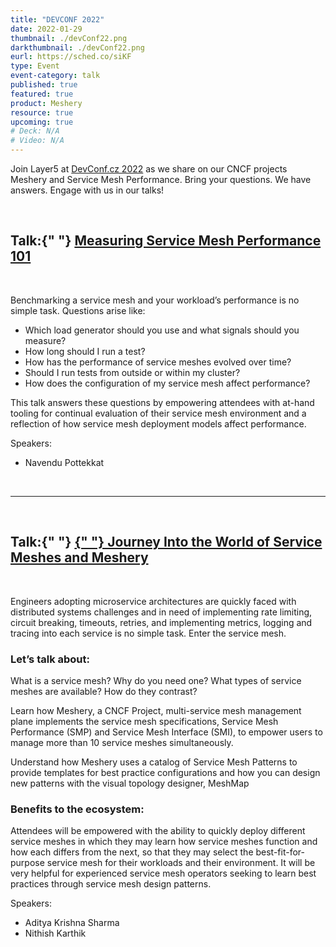 ```yaml
---
title: "DEVCONF 2022"
date: 2022-01-29
thumbnail: ./devConf22.png
darkthumbnail: ./devConf22.png
eurl: https://sched.co/siKF
type: Event
event-category: talk
published: true
featured: true
product: Meshery
resource: true
upcoming: true
# Deck: N/A
# Video: N/A
---
```



<p>
  Join Layer5 at <a href="https://www.devconf.info/cz/">DevConf.cz 2022</a> as
  we share on our CNCF projects Meshery and Service Mesh Performance. Bring
  your questions. We have answers. Engage with us in our talks!
</p>

<br />

<h2>
  Talk:{" "}
  <a href="https://sched.co/siKF">Measuring Service Mesh Performance 101</a>
</h2>

<br />

<p>

Benchmarking a service mesh and your workload’s performance is no simple task. Questions arise like:

<ul>
<li>Which load generator should you use and what signals should you measure?</li>
<li>How long should I run a test?</li>
<li>How has the performance of service meshes evolved over time?</li>
<li>Should I run tests from outside or within my cluster?</li>
<li>How does the configuration of my service mesh affect performance?</li>

</ul>

This talk answers these questions by empowering attendees with at-hand tooling for continual evaluation of their service mesh environment and a reflection of how service mesh deployment models affect performance.

</p>

Speakers:

<ul>
  <li>
    Navendu Pottekkat
  </li>
</ul>

<br />
<hr />
<br />

<h2>
  Talk:{" "}
  <a href="https://sched.co/siEs">
    {" "}
    Journey Into the World of Service Meshes and Meshery
  </a>
</h2>

<br />

<p>

Engineers adopting microservice architectures are quickly faced with distributed systems challenges and in need of implementing rate limiting, circuit breaking, timeouts, retries, and implementing metrics, logging and tracing into each service is no simple task. Enter the service mesh.

</p>

<h3>Let’s talk about:</h3>

<p>

What is a service mesh? Why do you need one?
What types of service meshes are available? How do they contrast?

Learn how Meshery, a CNCF Project, multi-service mesh management plane implements the service mesh specifications, Service Mesh Performance (SMP) and Service Mesh Interface (SMI), to empower users to manage more than 10 service meshes simultaneously.

Understand how Meshery uses a catalog of Service Mesh Patterns to provide templates for best practice configurations and how you can design new patterns with the visual topology designer, MeshMap

</p>

<h3>Benefits to the ecosystem:</h3>

<p>
  Attendees will be empowered with the ability to quickly deploy different
  service meshes in which they may learn how service meshes function and how
  each differs from the next, so that they may select the best-fit-for-purpose
  service mesh for their workloads and their environment. It will be very
  helpful for experienced service mesh operators seeking to learn best practices
  through service mesh design patterns.
</p>

Speakers:

<ul>
  <li>
    <Link to="/community/members/adithya-krishna">Aditya Krishna Sharma</Link>
  </li>
  <li>
    <Link to="/community/members/nithish-karthik">Nithish Karthik</Link>
  </li>
</ul>
